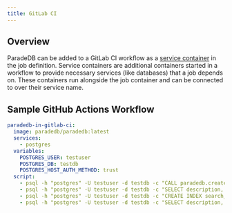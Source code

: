 ```yaml
---
title: GitLab CI
---
```


## Overview

ParadeDB can be added to a GitLab CI workflow as a [service container](https://docs.gitlab.com/ee/ci/services/) in the job definition. Service containers are additional
containers started in a workflow to provide necessary services (like databases) that a job depends on. These containers
run alongside the job container and can be connected to over their service name.

## Sample GitHub Actions Workflow

```yaml
paradedb-in-gitlab-ci:
  image: paradedb/paradedb:latest
  services:
    - postgres
  variables:
    POSTGRES_USER: testuser
    POSTGRES_DB: testdb
    POSTGRES_HOST_AUTH_METHOD: trust
  script:
    - psql -h "postgres" -U testuser -d testdb -c "CALL paradedb.create_bm25_test_table(schema_name => 'public', table_name => 'mock_items');"
    - psql -h "postgres" -U testuser -d testdb -c "SELECT description, rating, category FROM mock_items LIMIT 3;"
    - psql -h "postgres" -U testuser -d testdb -c "CREATE INDEX search_idx ON mock_items USING bm25 (id, description, category, rating, in_stock, created_at, metadata, weight_range) WITH (key_field='id');"
    - psql -h "postgres" -U testuser -d testdb -c "SELECT description, rating, category FROM mock_items WHERE description @@@ 'shoes' OR category @@@ 'footwear' AND rating @@@ '>2' ORDER BY description LIMIT 5;"
```
